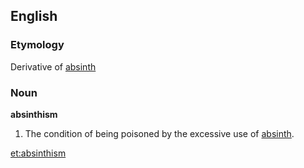 ==English==

===Etymology===
Derivative of [[absinth]]
===Noun===
'''absinthism'''

#The condition of being poisoned by the excessive use of [[absinth]].

[[et:absinthism]]